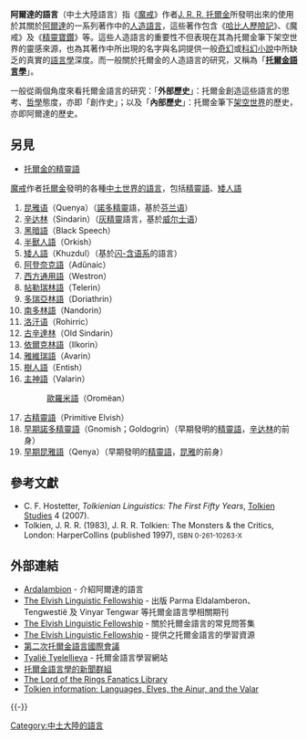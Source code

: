 '''阿爾達的語言'''（中土大陸語言）指《[[魔戒|魔戒]]》作者[[J._R._R._托爾金|J. R. R. 托爾金]]所發明出來的使用於其關於[[阿爾達|阿爾達]]的一系列著作中的[[人造語言|人造語言]]，這些著作包含《[[哈比人歷險記|哈比人歷險記]]》、《魔戒》及《[[精靈寶鑽|精靈寶鑽]]》等。這些人造語言的重要性不但表現在其為托爾金筆下架空世界的靈感來源，也為其著作中所出現的名字與名詞提供一般[[奇幻文學|奇幻]]或[[科幻小說|科幻小說]]中所缺乏的真實的[[語言學|語言學]]深度。而一般關於托爾金的人造語言的研究，又稱為「'''[[托爾金語言學|托爾金語言學]]'''」。

一般從兩個角度來看托爾金語言的研究：「'''外部歷史'''」：托爾金創造這些語言的思考、[[哲學|哲學]]態度，亦即「創作史」；以及「'''內部歷史'''」：托爾金筆下[[架空世界|架空世界]]的歷史，亦即阿爾達的歷史。

==另見==
*[[精靈語|托爾金的精靈語]]
[[魔戒|魔戒]]作者[[托爾金|托爾金]]發明的各種[[中土世界的語言|中土世界的語言]]，包括[[精靈語|精靈語]]、[[矮人語|矮人語]]
{{div col|cols=2}} {{main|阿爾達的語言}}
# [[昆雅语|昆雅语]]（Quenya）（[[諾多精靈|諾多精靈]]語，基於[[芬兰语|芬兰语]]）
# [[辛达林|辛达林]]（Sindarin）（[[灰精靈|灰精靈]]語言，基於[[威尔士语|威尔士语]]）
# [[黑暗語|黑暗語]]（Black Speech）
# [[半獸人語|半獸人語]]（Orkish）
# [[矮人語|矮人語]]（Khuzdul）（基於[[闪-含语系|闪-含语系]]的語言）
# [[阿登奈克語|阿登奈克語]]（Adûnaic）
# [[西方通用語|西方通用語]]（Westron）
# [[帖勒瑞通用语|帖勒瑞林語]]（Telerin）
# [[多瑞亞林語|多瑞亞林語]]（Doriathrin）
# [[南多林語|南多林語]]（Nandorin）
# [[洛汗语|洛汗语]]（Rohirric）
# [[古辛達林|古辛達林]]（Old Sindarin）
# [[依爾克林語|依爾克林語]]（Ilkorin）
# [[雅維瑞語|雅維瑞語]]（Avarin）
# [[樹人語|樹人語]]（Entish）
# [[主神語|主神語]]（Valarin）
#:[[歐羅米語|歐羅米語]]（Oromëan）
# [[古精靈語|古精靈語]]（Primitive Elvish）
# [[早期諾多精靈語|早期諾多精靈語]]（Gnomish；Goldogrin）（早期發明的[[精靈語|精靈語]]，[[辛达林|辛达林]]的前身）
#[[早期昆雅語|早期昆雅語]]（Qenya）（早期發明的[[精靈語|精靈語]]，[[昆雅|昆雅]]的前身）
{{div col end}}

==參考文獻==
{{refbegin}}
*C. F. Hostetter, ''Tolkienian Linguistics: The First Fifty Years'', [[Tolkien_Studies|Tolkien Studies]] 4 (2007).
*Tolkien, J. R. R. (1983), J. R. R. Tolkien: The Monsters & the Critics, London: HarperCollins (published 1997), <small>ISBN 0-261-10263-X</small>
{{refend}}

==外部連結==
* [http://www.uib.no/People/hnohf/ Ardalambion] {{Wayback|url=http://www.uib.no/People/hnohf/ |date=20031205011802 }} - 介紹阿爾達的語言{{en icon}}
* [http://www.elvish.org The Elvish Linguistic Fellowship] {{Wayback|url=http://www.elvish.org/ |date=20120513002405 }} - 出版 Parma Eldalamberon、Tengwestië 及 Vinyar Tengwar 等托爾金語言學相關期刊{{en icon}}
* [http://www.elvish.org/FAQ.html The Elvish Linguistic Fellowship] {{Wayback|url=http://www.elvish.org/FAQ.html |date=20120519210754 }} - 關於托爾金語言的常見問答集{{en icon}}
* [http://www.elvish.org/resources.html The Elvish Linguistic Fellowship] {{Wayback|url=http://www.elvish.org/resources.html |date=20120606002632 }} - 提供之托爾金語言的學習資源{{en icon}}
* [https://web.archive.org/web/20051219013119/http://web.comhem.se/~u86023928/omentielva/ 第二次托爾金語言國際會議]{{en icon}}
*[https://web.archive.org/web/20021127103051/http://www.geocities.com/tyalie Tyalië Tyelellieva] - 托爾金語言學習網站{{en icon}}
*[http://www.dcs.ed.ac.uk/misc/local/TolkLang/ 托爾金語言學的新聞群組] {{Wayback|url=http://www.dcs.ed.ac.uk/misc/local/TolkLang/ |date=20040606202929 }}{{en icon}}
*[https://web.archive.org/web/20040604231949/http://lotrlibrary.com/ The Lord of the Rings Fanatics Library]{{en icon}}
*[http://www.jerekdain.com/tolkien.html Tolkien information: Languages, Elves, the Ainur, and the Valar] {{Wayback|url=http://www.jerekdain.com/tolkien.html |date=20200212034627 }}{{en icon}}
{{-}}
{{Languages of Middle-earth|state=collapsed}}
{{Constructed languages|state=collapsed}}
{{中土大陸|state=collapsed}}

[[Category:中土大陸的語言|Category:中土大陸的語言]]